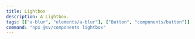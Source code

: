 ```yaml
---
title: Lightbox
description: A Lightbox.
tags: [["a-blur", "elements/a-blur"], ["Button", "components/button"]]
command: "npx @sv/components lightbox"
---
```


<Example>
  <Lightbox client:only="vue">
    <a-loader loading className="min-w-[200px] max-h-[600px] w-full flex-none p-2">
      <img
        src="https://picsum.photos/id/12/1280/720"
        alt=""
        loading="lazy"
        decoding="async"
      />
    </a-loader>
  </Lightbox>
</Example>
